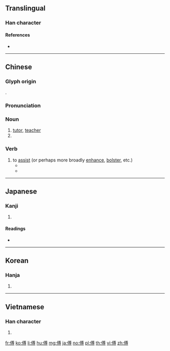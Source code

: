 ==Translingual==

===Han character===
{{Han char|rn=9|rad=人|as=10|sn=12|four=23242|canj=OIBI|ids=⿰亻尃}}

====References====
* {{Han ref|kx=0112.190|dkj=00939|dj=0240.050|hdz=10201.050|uh=5085|ud=20613|bh=B3C5|bd=46021}}

----

==Chinese==
{{zh-forms}}

===Glyph origin===
{{Han etym}}
{{Han compound|人|尃|c1=s|c2=p|t1=man|ls=psc}}.

===Pronunciation===
{{zh-pron
|m=fù
|c=fu6
|mn=pò͘/hū/hù/poh
|mn_note=pò͘ - vernacular, hū, hù - literary; poh - dialectal
|mc=y
|oc=y
|ma=
|cat=n,v,pn
}}

===Noun===
{{zh-noun}}
# [[tutor]], [[teacher]]
# {{surname|lang=zh}}

===Verb===
{{zh-verb}}

# to [[assist]] (or perhaps more broadly [[enhance]], [[bolster]], etc.)
#* {{zh-x|箭鏃 傅 毒藥|arrowheads '''laced with''' poison|CL|ref={{RQ:Manshu|4|The Yù​ Tribe (喻部落)|17}}}}
#* {{zh-x|繡面蠻 初生 後 出月，以 針刺 面-上，以 青黛 傅 之。|The Face Tattoo Barbarians are tattooed on their face the month after birth, using needles '''laced with''' indigo dye.|CL|ref={{RQ:Manshu|4|The Black, Gold and Silver Tooth Barbarians (黑金銀齒蠻) and the Leg and Face Tattoo Barbarians (繡腳面蠻) of Yǒng​chāng​ (Prefecture) (永昌; ie. modern Baoshan)|18}}}}

----

==Japanese==

===Kanji===
{{ja-kanji|grade=|rs=人10}}

# {{defn|lang=ja|sort=人10}}

====Readings====
* {{ja-readings|on=[[ふ]] (fu)|kun=[[もり]] (mori), [[つく]] (tsuku), [[かしずく]] (kashizuku)}}

----

==Korean==

===Hanja===
{{ko-hanja|hangeul=부|rv=bu|mr=pu}}

# {{defn|lang=ko|sort=人10}}

----

==Vietnamese==

===Han character===
{{vi-hantu|[[phó]]|rs=人10}}

# {{defn|lang=vi|sort=人10}}

[[fr:傅]]
[[ko:傅]]
[[li:傅]]
[[hu:傅]]
[[mg:傅]]
[[ja:傅]]
[[no:傅]]
[[pl:傅]]
[[th:傅]]
[[vi:傅]]
[[zh:傅]]